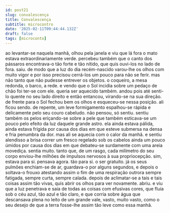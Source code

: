 ```yaml
---
id: post21
slug: convalescença
title: Convalescença
subtitle: microcontro
date: '2025-02-11T09:44:44.132Z'
draft: false
tags: [microconto]
---
```

ao levantar-se naquela manhã, olhou pela janela e viu que lá fora o mato estava 
extraordinariamente verde. percebeu também que 
o canto dos pássaros encontrava-o tão forte e tão nítido,
que quis ouvi-los no lado de fora. saiu. de modo que a luz do dia recém-nascido 
varou-lhe os olhos com muito vigor e por isso precisou cerrá-los 
um pouco para não se ferir. mas não tanto que não pudesse entrever os objetos.
o coqueiro, a mesa redonda, o barco, a rede. e vendo que o Sol incidia sobre
um pedaço de chão foi ter-se com ele. queria ser aquecido também.
andou pois até senti-lo quente no seu lado direito e então entancou, virando-se na sua direção. 
de frente para o Sol fechou bem os olhos e esqueceu-se nessa posição. ali ficou sendo.
de repente, um leve formigamento espalhou-se rápida e delicamente 
pelo seu couro cabeludo. não pensou, só sentiu. sentiu também
os pelos eriçando-se sobre a pele que também esticava-se um pouco pelo efeito da luz
daquele grande astro. 
ela ainda estava pálida, ainda estava frígida por causa dos dias em que esteve submersa
na densa e fria penumbra da dor. mas ali se aquecia 
com o calor da manhã. e sentiu alendisso a brisa correr um fresco 
regelado sob os cabelos ainda um pouco úmidos por causa dos dias
em que debateu-se surdamente com uma areia movediça. sentia muito. 
tanto que, de um rasgo, cada milímetro do seu corpo enviou-lhe milhões 
de impulsos nervosos à sua propriocepção. 
sim, estava para si. pensava agora. tão para si. o ser gratuito. 
já os seus pulmões enchiam-se de ar, guardava-o por alguns 
segundos, e depois o soltava-o frouxo atestando assim
o fim de uma respiração outrora sempre fatigada, sempre curta, sempre calada.
depois de aclimatar-se a tais e tais coisas assim tão vivas, 
quis abrir os olhos para ver novamente. abriu.
e viu que a luz penetrava e saia de todas as coisas com efusivas cores,
que fluia sob o céu azul, tão azul e tão claro,
e que corria sobre água que descansava plena no leito 
de um grande vale, vasto, muito vasto, como o seu desejo 
de que a terra fosse-lhe assim tão leve como essa manhã.

